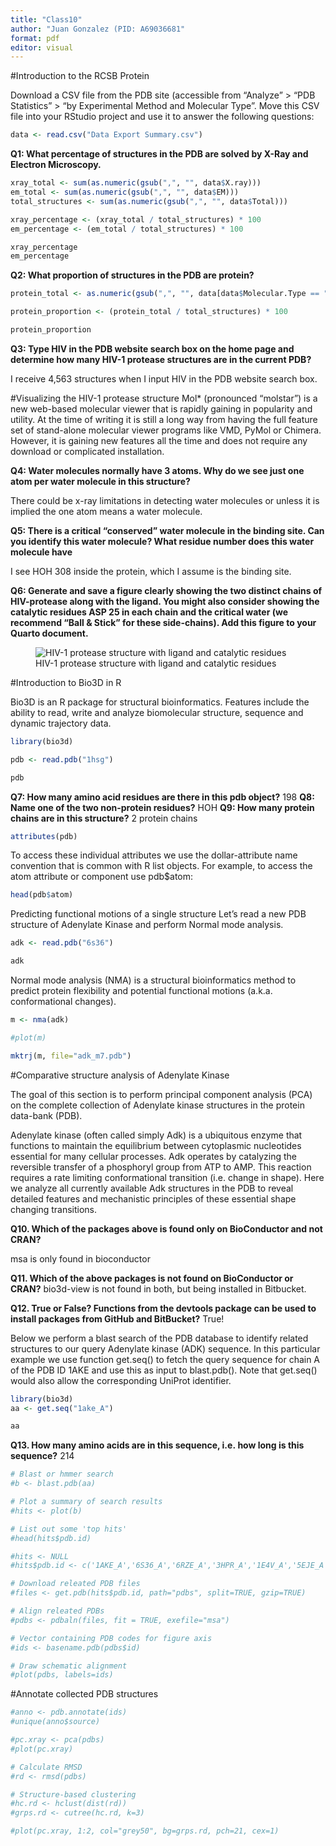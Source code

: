 ```yaml
---
title: "Class10"
author: "Juan Gonzalez (PID: A69036681"
format: pdf
editor: visual
---
```


#Introduction to the RCSB Protein

Download a CSV file from the PDB site (accessible from “Analyze” \> “PDB Statistics” \> “by Experimental Method and Molecular Type”. Move this CSV file into your RStudio project and use it to answer the following questions:

```r
data <- read.csv("Data Export Summary.csv")
```

**Q1: What percentage of structures in the PDB are solved by X-Ray and Electron Microscopy.**

```r
xray_total <- sum(as.numeric(gsub(",", "", data$X.ray)))
em_total <- sum(as.numeric(gsub(",", "", data$EM)))
total_structures <- sum(as.numeric(gsub(",", "", data$Total)))

xray_percentage <- (xray_total / total_structures) * 100
em_percentage <- (em_total / total_structures) * 100

xray_percentage
em_percentage
```

**Q2: What proportion of structures in the PDB are protein?**

```r

protein_total <- as.numeric(gsub(",", "", data[data$Molecular.Type == "Protein (only)", "Total"]))

protein_proportion <- (protein_total / total_structures) * 100

protein_proportion
```

**Q3: Type HIV in the PDB website search box on the home page and determine how many HIV-1 protease structures are in the current PDB?**

I receive 4,563 structures when I input HIV in the PDB website search box.

#Visualizing the HIV-1 protease structure Mol\* (pronounced “molstar”) is a new web-based molecular viewer that is rapidly gaining in popularity and utility. At the time of writing it is still a long way from having the full feature set of stand-alone molecular viewer programs like VMD, PyMol or Chimera. However, it is gaining new features all the time and does not require any download or complicated installation.

**Q4: Water molecules normally have 3 atoms. Why do we see just one atom per water molecule in this structure?**

There could be x-ray limitations in detecting water molecules or unless it is implied the one atom means a water molecule.

**Q5: There is a critical “conserved” water molecule in the binding site. Can you identify this water molecule? What residue number does this water molecule have**

I see HOH 308 inside the protein, which I assume is the binding site.

**Q6: Generate and save a figure clearly showing the two distinct chains of HIV-protease along with the ligand. You might also consider showing the catalytic residues ASP 25 in each chain and the critical water (we recommend “Ball & Stick” for these side-chains). Add this figure to your Quarto document.**

![HIV-1 protease structure with ligand and catalytic residues](1HSG-3.png)

#Introduction to Bio3D in R

Bio3D is an R package for structural bioinformatics. Features include the ability to read, write and analyze biomolecular structure, sequence and dynamic trajectory data.

```r
library(bio3d)
```

```r
pdb <- read.pdb("1hsg")
```

```r
pdb
```

**Q7: How many amino acid residues are there in this pdb object?** 198 **Q8: Name one of the two non-protein residues?** HOH **Q9: How many protein chains are in this structure?** 2 protein chains

```r
attributes(pdb)
```

To access these individual attributes we use the dollar-attribute name convention that is common with R list objects. For example, to access the atom attribute or component use pdb\$atom:

```r
head(pdb$atom)
```

Predicting functional motions of a single structure Let’s read a new PDB structure of Adenylate Kinase and perform Normal mode analysis.

```r
adk <- read.pdb("6s36")
```

```r
adk
```

Normal mode analysis (NMA) is a structural bioinformatics method to predict protein flexibility and potential functional motions (a.k.a. conformational changes).

```r
m <- nma(adk)
```

```r
#plot(m)
```

```r
mktrj(m, file="adk_m7.pdb")
```

#Comparative structure analysis of Adenylate Kinase

The goal of this section is to perform principal component analysis (PCA) on the complete collection of Adenylate kinase structures in the protein data-bank (PDB).

Adenylate kinase (often called simply Adk) is a ubiquitous enzyme that functions to maintain the equilibrium between cytoplasmic nucleotides essential for many cellular processes. Adk operates by catalyzing the reversible transfer of a phosphoryl group from ATP to AMP. This reaction requires a rate limiting conformational transition (i.e. change in shape). Here we analyze all currently available Adk structures in the PDB to reveal detailed features and mechanistic principles of these essential shape changing transitions.

**Q10. Which of the packages above is found only on BioConductor and not CRAN?**

msa is only found in bioconductor

**Q11. Which of the above packages is not found on BioConductor or CRAN?** bio3d-view is not found in both, but being installed in Bitbucket.

**Q12. True or False? Functions from the devtools package can be used to install packages from GitHub and BitBucket?** True!

Below we perform a blast search of the PDB database to identify related structures to our query Adenylate kinase (ADK) sequence. In this particular example we use function get.seq() to fetch the query sequence for chain A of the PDB ID 1AKE and use this as input to blast.pdb(). Note that get.seq() would also allow the corresponding UniProt identifier.

```r
library(bio3d)
aa <- get.seq("1ake_A")
```

```r
aa
```

**Q13. How many amino acids are in this sequence, i.e. how long is this sequence?** 214

```r
# Blast or hmmer search 
#b <- blast.pdb(aa)
```

```r
# Plot a summary of search results
#hits <- plot(b)
```

```r
# List out some 'top hits'
#head(hits$pdb.id)
```

```r
#hits <- NULL
#hits$pdb.id <- c('1AKE_A','6S36_A','6RZE_A','3HPR_A','1E4V_A','5EJE_A','1E4Y_A','3X2S_A','6HAP_A','6HAM_A','4K46_A','3GMT_A','4PZL_A')
```

```r
# Download releated PDB files
#files <- get.pdb(hits$pdb.id, path="pdbs", split=TRUE, gzip=TRUE)
```

```r
# Align releated PDBs
#pdbs <- pdbaln(files, fit = TRUE, exefile="msa")
```

```r
# Vector containing PDB codes for figure axis
#ids <- basename.pdb(pdbs$id)

# Draw schematic alignment
#plot(pdbs, labels=ids)
```

#Annotate collected PDB structures

```r
#anno <- pdb.annotate(ids)
#unique(anno$source)
```

```r
#pc.xray <- pca(pdbs)
#plot(pc.xray)
```

```r
# Calculate RMSD
#rd <- rmsd(pdbs)

# Structure-based clustering
#hc.rd <- hclust(dist(rd))
#grps.rd <- cutree(hc.rd, k=3)

#plot(pc.xray, 1:2, col="grey50", bg=grps.rd, pch=21, cex=1)
```

